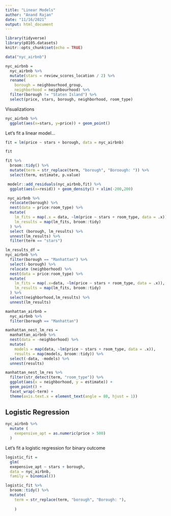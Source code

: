 ```yaml
---
title: "Linear Models"
author: "Anand Rajan"
date: "11/16/2021"
output: html_document
---
```


```r
library(tidyverse)
library(p8105.datasets)
knitr::opts_chunk$set(echo = TRUE)
```

```r
data("nyc_airbnb")

nyc_airbnb = 
  nyc_airbnb %>% 
  mutate(stars = review_scores_location / 2) %>% 
  rename(
    borough = neighbourhood_group,
    neighborhood = neighbourhood) %>% 
  filter(borough != "Staten Island") %>% 
  select(price, stars, borough, neighborhood, room_type)
```


Visualizations

```r
nyc_airbnb %>% 
  ggplot(aes(x=stars, y=price)) + geom_point()
```

Let's fit a linear model...

```r
fit = lm(price ~ stars + borough, data = nyc_airbnb)

fit
```

```r
fit %>% 
  broom::tidy() %>% 
  mutate(term = str_replace(term, "borough", "Boroough: ")) %>% 
  select(term, estimate, p.value)
```

```r
 modelr::add_residuals(nyc_airbnb,fit) %>% 
  ggplot(aes(x=resid)) + geom_density() + xlim(-200,200)
```

```r
 nyc_airbnb %>% 
  relocate(borough) %>% 
  nest(data = price:room_type) %>% 
  mutate(
    lm_fits = map(.x = data, ~lm(price ~ stars + room_type, data = .x)), 
    lm_results = map(lm_fits, broom::tidy)
  ) %>% 
  select (borough, lm_results) %>% 
  unnest(lm_results) %>% 
  filter(term == "stars")
```


```r
lm_results_df =
nyc_airbnb %>% 
  filter(borough == "Manhattan") %>% 
  select(-borough) %>% 
  relocate (neighborhood) %>% 
  nest(data = price:room_type) %>% 
  mutate(
    lm_fits = map(.x=data, ~lm(price ~ stars + room_type, data = .x)), 
    lm_results = map(lm_fits, broom::tidy)
  ) %>%  
  select(neighborhood,lm_results) %>% 
  unnest(lm_results)
```


```r
manhattan_airbnb =
  nyc_airbnb %>% 
  filter(borough == "Manhattan")

manhattan_nest_lm_res =
  manhattan_airbnb %>% 
  nest(data = -neighborhood) %>% 
  mutate(
    models = map(data, ~lm(price ~ stars + room_type, data = .x)),
    results = map(models, broom::tidy)) %>% 
  select(-data, -models) %>% 
  unnest(results)

manhattan_nest_lm_res %>% 
  filter(str_detect(term, "room_type")) %>% 
  ggplot(aes(x = neighborhood, y = estimate)) + 
  geom_point() + 
  facet_wrap(~term) + 
  theme(axis.text.x = element_text(angle = 80, hjust = 1))
```

## Logistic Regression
 
```r
nyc_airbnb %>% 
  mutate (
    exepensive_apt = as.numeric(price > 500)
  )
```

Let's fit a logistic regression for binary outcome

```r
logistic_fit =
  glm(
  exepensive_apt ~ stars + borough, 
  data = nyc_airbnb,
  family = binomial())

logistic_fit %>% 
  broom::tidy() %>% 
  mutate( 
    term = str_replace(term, "borough", "Borough: "),
    
    )
```

